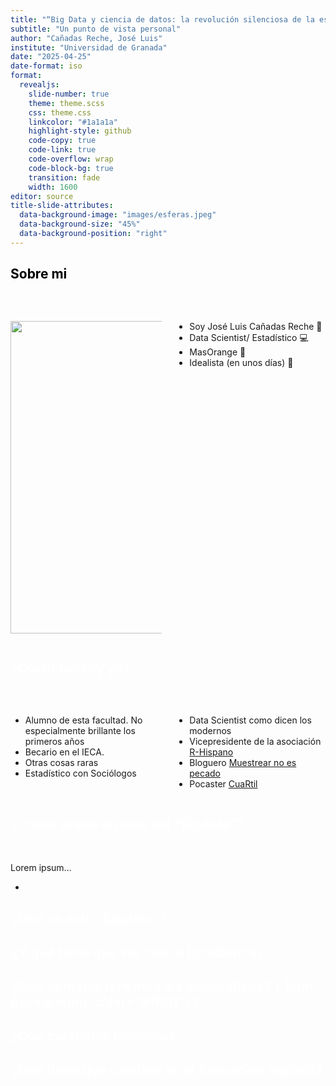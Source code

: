 ```yaml
---
title: "“Big Data y ciencia de datos: la revolución silenciosa de la estadística"
subtitle: "Un punto de vista personal"
author: "Cañadas Reche, José Luis"
institute: "Universidad de Granada"
date: "2025-04-25"
date-format: iso
format:
  revealjs: 
    slide-number: true
    theme: theme.scss
    css: theme.css
    linkcolor: "#1a1a1a"
    highlight-style: github
    code-copy: true
    code-link: true
    code-overflow: wrap
    code-block-bg: true
    transition: fade
    width: 1600
editor: source
title-slide-attributes: 
  data-background-image: "images/esferas.jpeg"
  data-background-size: "45%"
  data-background-position: "right"
---
```


## [Sobre mi]{style="color: #000000;"} {.dark background-color="#333333"}

<br>

::: columns
::: {.column width="50%"}
![](images/profile2.jpg){#headshot height="500px"}
:::

::: {.column width="50%"}
-   Soy José Luis Cañadas Reche 👋
-   Data Scientist/ Estadístico 💻
-   ️MasOrange 🍊
-   Idealista (en unos días) 🏡
:::
:::

## <span style="color: #ffffff;"> ¿Quién fui/soy yo? {.light background-color="#ffffff"}

<br>

::: columns
::: {.column width="50%"}
::: incremental
-  Alumno de esta facultad. No especialmente brillante los primeros años
-  Becario en el IECA.
-  Otras cosas raras
-  Estadístico con Sociólogos
::: 
::: 

::: {.column width="50%"}
::: incremental
-  Data Scientist como dicen los modernos  
-  Vicepresidente de la asociación [R-Hispano](https://www.r-es.org)
-  Bloguero [Muestrear no es pecado](https://muestrear-no-es-pecado.es/)
-  Pocaster [CuaRtil](https://open.spotify.com/show/3Ku9xHJdqu4g3VM5maolr7?si=6f37997d31794646)
:::
::: 
:::

## <span style="color: #ffffff;"> ¿Cómo acabé en esto del "Bigdata"?  {.light background-color="#ffffff"}


<br>

::: fragment

Lorem ipsum... 
:::

::: incremental
- 
:::


## <span style="color: #ffffff;"> ¿Qué es esto "Bigdata"?  {.light background-color="#ffffff"}
## <span style="color: #ffffff;"> ¿Y qué tiene que ver con la Estadística? {.light background-color="#ffffff"}
## <span style="color: #ffffff;"> ¿Qué ventajas tenemos los estadísticos?  {.light background-color="#ffffff"}?
## <span style="color: #ffffff;"> ¿Qué carencias tenemos?  {.light background-color="#ffffff"}
## <span style="color: #ffffff;"> ¿Qué tiene que cambiar en la formación reglada? {.light background-color="#ffffff"}
